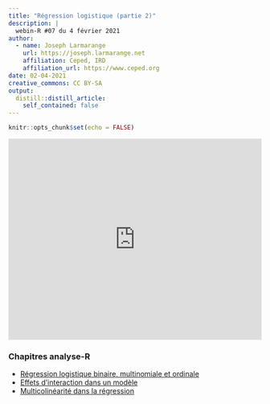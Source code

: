 ```yaml
---
title: "Régression logistique (partie 2)"
description: |
  webin-R #07 du 4 février 2021
author:
  - name: Joseph Larmarange
    url: https://joseph.larmarange.net
    affiliation: Ceped, IRD
    affiliation_url: https://www.ceped.org
date: 02-04-2021
creative_commons: CC BY-SA
output:
  distill::distill_article:
    self_contained: false
---
```




```r
knitr::opts_chunk$set(echo = FALSE)
```



<iframe width="100%" height="400" src="https://www.youtube.com/embed/BUo9i7XTLYQ" frameborder="0" allow="accelerometer; autoplay; clipboard-write; encrypted-media; gyroscope; picture-in-picture" allowfullscreen></iframe>



### Chapitres analyse-R

- [Régression logistique binaire, multinomiale et ordinale](https://larmarange.github.io/analyse-R/regression-logistique.html)
- [Effets d'interaction dans un modèle](https://larmarange.github.io/analyse-R/effets-d-interaction.html)
- [Multicolinéarité dans la régression](https://larmarange.github.io/analyse-R/multicolinearite.html)
